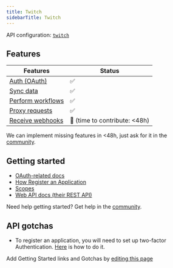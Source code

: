 ```yaml
---
title: Twitch
sidebarTitle: Twitch
---
```



<Overview />

API configuration: [`twitch`](https://nango.dev/providers.yaml)

## Features

| Features | Status |
| - | - |
| [Auth (OAuth)](/guides/getting-started/authorize-an-api-from-your-app) | ✅ |
| [Sync data](/guides/getting-started/read-from-an-api) | ✅ |
| [Perform workflows](/guides/getting-started/write-to-an-api) | ✅ |
| [Proxy requests](/guides/proxy-requests-to-an-api) | ✅ |
| [Receive webhooks](/guides/receive-webhooks-from-an-api) | 🚫 (time to contribute: &lt;48h) |

<Tip>We can implement missing features in &lt;48h, just ask for it in the [community](https://nango.dev/slack).</Tip>

## Getting started

-   [OAuth-related docs](https://dev.twitch.tv/docs/authentication/getting-tokens-oauth/#authorization-code-grant-flow)
-   [How Register an Application](https://dev.twitch.tv/docs/authentication/register-app)
-   [Scopes](https://dev.twitch.tv/docs/authentication/scopes/#twitch-api-scopes)
-   [Web API docs (their REST API)](https://dev.twitch.tv/docs/api)

<Tip>Need help getting started? Get help in the [community](https://nango.dev/slack).</Tip>

## API gotchas

-   To register an application, you will need to set up two-factor Authentication. [Here](https://dev.twitch.tv/docs/authentication/register-app/#:~:text=You%20must%20also%20enable%20two%2Dfactor%20authentication) is how to do it.

<Note>Add Getting Started links and Gotchas by [editing this page](https://github.com/nangohq/nango/tree/master/docs-v2/integrations/all/twitch.mdx)</Note>
